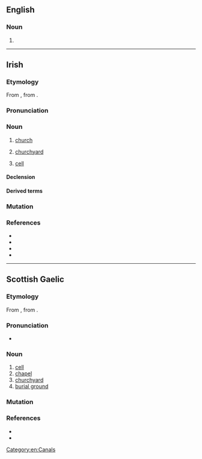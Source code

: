==English==

===Noun===
{{en-noun}}

# {{alt form|en|sill||underwater [[horizontal]] [[member]] which forms the [[base]] of a [[lock]] [[gate]] on a [[canal]] or [[river]]}}

[[Category:en:Canals]]

----

==Irish==

===Etymology===
From {{inh|ga|sga|cell}}, from {{der|ga|la|cella}}.

===Pronunciation===
{{IPA|ga|/ciːlʲ/}}

===Noun===
{{ga-noun|f|cille|cealla}}

# {{lb|ga|historical}} [[church]]
# [[churchyard]]
# {{lb|ga|Christianity|biology|electricity}} [[cell]]

====Declension====
{{ga-decl-f2|c|ill|ille|pl=ealla|genpl=eall}}

====Derived terms====
{{der4|ga
|{{l|ga|aerchill|g=f|t=air cell}}
|{{l|ga|aoncheallach|t=unicellular, single celled}}
|{{l|ga|cillín|g=m|t=cell; hoard, nest-egg}}
|{{l|ga|eachtarcheallach|t=extracellular}}
|{{l|ga|fótaichill|t=photocell}}
|{{l|ga|cill chriathrach|t=[[sieve cell]]}}
|{{l|ga|cill shómach|t=somatic cell}}
|{{l|ga|cill thirim|t=[[dry cell]]}}
|{{l|ga|cloch-chill|t=stone cell}}
|{{l|ga|taisc-chill|t=storage cell}}
|{{l|ga|cillscannán|g=m|t=cell membrane}}
|{{l|ga|cilldeighilt|g=f|t=cell division}}
|{{l|ga|cillsú|g=m|t=[[cell sap]]}}
|{{l|ga|Cill Dara|t=Kildare}}
|{{l|ga|Cill Fionnúrach|t=Kilfenora}}
|{{l|ga|Cill Chainnigh|t=Kilkenny}}
|{{l|ga|Cill Ala|t=Killala}}
|{{l|ga|Cill Dalua|t=Killaloe}}
|{{l|ga|Cill Airne|t=Killarney}}
|{{l|ga|Cill Mhic Duach|t=Kilmacduagh}}
|{{l|ga|Cill Mhór|t=Kilmore}}
|{{l|ga|Cill Mhantáin|t=[[Wicklow]]}}
}}

===Mutation===
{{ga-mut-cons|c|ill}}

===References===
* {{R:ga:Ó Dónaill}}
* {{R:DIL|8562|head=cell}}
* {{R:ga:EID}}
* {{R:ga:NEID}}

{{topics|ga|Burial}}

----

==Scottish Gaelic==

===Etymology===
From {{inh|gd|sga|cell}}, from {{der|gd|la|cella}}.

===Pronunciation===
* {{IPA|gd|[kʲiːʎ]}}

===Noun===
{{gd-noun|g=f|gen=cille|pl=cilltean}}

# [[cell]]
# [[chapel]]
# [[churchyard]]
# [[burial ground]]

===Mutation===
{{gd-mut-cons|c|ill}}

===References===
* {{R:Dwelly}}
* {{R:DIL|8562|head=cell}}

{{topics|gd|Burial}}
